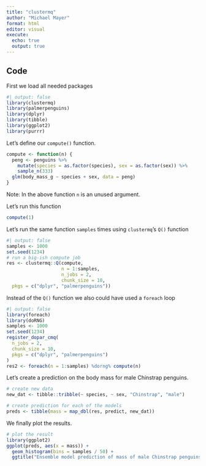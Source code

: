 ```yaml
---
title: "clustermq"
author: "Michael Mayer"
format: html
editor: visual
execute:
  echo: true
  output: true
---
```


## Code

First we load all needed packages

```r
#| output: false
library(clustermq)
library(palmerpenguins)
library(dplyr)
library(tibble)
library(ggplot2)
library(purrr)
```

Let's define our `compute()` function. 

```r
compute <- function(n) {
  peng <- penguins %>%
    mutate(species = as.factor(species), sex = as.factor(sex)) %>%
    sample_n(333)
  glm(body_mass_g ~ species + sex, data = peng)
}
```

Note: In the above function `n` is an unused argument. 

Let's run this function 

```r
compute(1)
```
Let's run the same function `samples` times using `clustermq`'s `Q()` function 

```r
#| output: false
samples <- 1000
set.seed(1234)
# run a big-ish compute job
res <- clustermq::Q(compute,
                    n = 1:samples,
                    n_jobs = 2,
                    chunk_size = 10,
  pkgs = c("dplyr", "palmerpenguins"))
```


Instead of the `Q()` function we also could have used a `foreach` loop 

```r
#| output: false
library(foreach)
library(doRNG)
samples <- 1000
set.seed(1234)
register_dopar_cmq(
  n_jobs = 2,
  chunk_size = 10,
  pkgs = c("dplyr", "palmerpenguins")
)
res2 <- foreach(n = 1:samples) %dorng% compute(n)
```

Let's create a prediction on the body mass for male Chinstrap penguins. 
```r
# create new data
new_dat <- tibble::tribble(~ species, ~ sex, "Chinstrap", "male")

# create prediction for each of the models
preds <- tibble(mass = map_dbl(res, predict, new_dat))
```


We finally plot the results. 
```r
# plot the result
library(ggplot2)
ggplot(preds, aes(x = mass)) +
  geom_histogram(bins = samples / 50) +
  ggtitle("Ensemble model prediction of mass of male Chinstrap penguins")
```